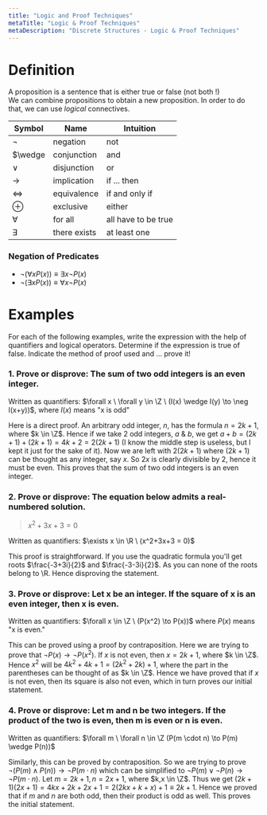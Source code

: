```yaml
---
title: "Logic and Proof Techniques"
metaTitle: "Logic & Proof Techniques"
metaDescription: "Discrete Structures - Logic & Proof Techniques"
---
```

<link
  rel="stylesheet"
  href="https://cdn.jsdelivr.net/npm/katex@0.11.0/dist/katex.min.css"
  integrity="sha384-BdGj8xC2eZkQaxoQ8nSLefg4AV4/AwB3Fj+8SUSo7pnKP6Eoy18liIKTPn9oBYNG"
  crossOrigin="anonymous"
/>

# Definition

A proposition is a sentence that is either true or false (not both !) <br/>
We can combine propositions to obtain a new proposition. In order to do that, we can use *logical* connectives.

| Symbol   | Name        | Intuition      |
|----------|-------------|----------------|
| $\neg$   | negation    | not            |
| $\wedge  | conjunction | and            |
| $\vee$   | disjunction | or             |
| $\to$    | implication | if ... then    |
| $\iff$   | equivalence | if and only if |
| $\oplus$ | exclusive   | either         |
| $\forall$ | for all    | all have to be true |
| $\exists$ | there exists | at least one

### Negation of Predicates

- $\neg(\forall x P(x)) \equiv \exists x \neg P(x)$<br/>
- $\neg(\exists x P(x)) \equiv \forall x \neg P(x)$

# Examples

For each of the following examples, write the expression with the help of quantifiers and logical operators. Determine if the expression is true of false. Indicate the method of proof used and ... prove it!

### 1. Prove or disprove: The sum of two odd integers is an even integer.

Written as quantifiers: $\forall x \  \forall y \in \Z \ (I(x) \wedge I(y) \to \neg I(x+y))$, where $I(x)$ means "x is odd"

Here is a direct proof. An arbitrary odd integer, $n$, has the formula $n= 2k+1$, where $k \in \Z$. Hence if we take 2 odd integers, $a$ & $b$, we get $a+b = (2k+1) + (2k+1) = 4k+2 = 2(2k+1)$ (I know the middle step is useless, but I kept it just for the sake of it). Now we are left with $2(2k+1)$ where $(2k+1)$ can be thought as any integer, say $x$. So $2x$ is clearly divisible by $2$, hence it must be even. This proves that the sum of two odd integers is an even integer.

### 2. Prove or disprove: The equation below admits a real-numbered solution.

> $x^2 + 3x + 3 = 0$

Written as quantifiers: $\exists x \in \R \ (x^2+3x+3 = 0)$

This proof is straightforward. If you use the quadratic formula you'll get roots $\frac{-3+3i}{2}$ and $\frac{-3-3i}{2}$. As you can none of the roots belong to \R. Hence disproving the statement.

### 3. Prove or disprove: Let x be an integer. If the square of x is an even integer, then x is even.

Written as quantifiers: $\forall x \in \Z \ (P(x^2) \to P(x))$ where $P(x)$ means "x is even."

This can be proved using a proof by contraposition. Here we are trying to prove that $\neg P(x) \to \neg P(x^2)$. If $x$ is not even, then $x = 2k+1$, where $k \in \Z$. Hence $x^2$ will be $4k^2 +4k+1 = (2k^2+2k) + 1$, where the part in the parentheses can be thought of as $k \in \Z$. Hence we have proved that if $x$ is not even, then its square is also not even, which in turn proves our initial statement.

### 4. Prove or disprove: Let m and n be two integers. If the product of the two is even, then m is even or n is even.

Written as quantifiers: $\forall m \ \forall n \in \Z (P(m \cdot n) \to P(m) \wedge P(n))$

Similarly, this can be proved by contraposition. So we are trying to prove $\neg (P(m) \wedge P(n)) \to \neg P(m \cdot n)$ which can be simplified to $\neg P(m) \vee \neg P(n) \to \neg P(m \cdot n)$. Let $m = 2k + 1, n = 2x + 1$, where $k,x \in \Z$. Thus we get $(2k+1)(2x+1) = 4kx + 2k + 2x + 1 = 2(2kx + k +x) + 1 \equiv 2k+1$. Hence we proved that if $m$ and $n$ are both odd, then their product is odd as well. This proves the initial statement.
